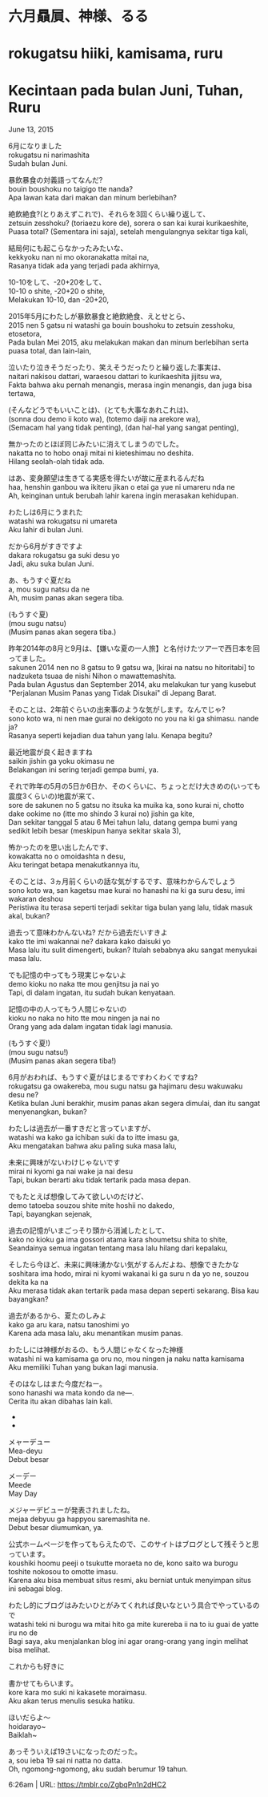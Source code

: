 # 六月贔屓、神様、るる  
# rokugatsu hiiki, kamisama, ruru  
# Kecintaan pada bulan Juni, Tuhan, Ruru  

June 13, 2015

6月になりました  
rokugatsu ni narimashita  
Sudah bulan Juni.  

暴飲暴食の対義語ってなんだ?  
bouin boushoku no taigigo tte nanda?  
Apa lawan kata dari makan dan minum berlebihan?  

絶飲絶食?(とりあえずこれで)、それらを3回くらい繰り返して、  
zetsuin zesshoku? (toriaezu kore de), sorera o san kai kurai kurikaeshite,  
Puasa total? (Sementara ini saja), setelah mengulangnya sekitar tiga kali,  

結局何にも起こらなかったみたいな、  
kekkyoku nan ni mo okoranakatta mitai na,  
Rasanya tidak ada yang terjadi pada akhirnya,  

10-10をして、-20+20をして、  
10-10 o shite, -20+20 o shite,  
Melakukan 10-10, dan -20+20,  

2015年5月にわたしが暴飲暴食と絶飲絶食、えとせとら、  
2015 nen 5 gatsu ni watashi ga bouin boushoku to zetsuin zesshoku, etosetora,  
Pada bulan Mei 2015, aku melakukan makan dan minum berlebihan serta puasa total, dan lain-lain,  

泣いたり泣きそうだったり、笑えそうだったりと繰り返した事実は、  
naitari nakisou dattari, waraesou dattari to kurikaeshita jijitsu wa,  
Fakta bahwa aku pernah menangis, merasa ingin menangis, dan juga bisa tertawa,  

(そんなどうでもいいことは)、(とても大事なあれこれは)、  
(sonna dou demo ii koto wa), (totemo daiji na arekore wa),  
(Semacam hal yang tidak penting), (dan hal-hal yang sangat penting),  

無かったのとほぼ同じみたいに消えてしまうのでした。  
nakatta no to hobo onaji mitai ni kieteshimau no deshita.  
Hilang seolah-olah tidak ada.  

はあ、変身願望は生きてる実感を得たいが故に産まれるんだね  
haa, henshin ganbou wa ikiteru jikan o etai ga yue ni umareru nda ne  
Ah, keinginan untuk berubah lahir karena ingin merasakan kehidupan.  

わたしは6月にうまれた  
watashi wa rokugatsu ni umareta  
Aku lahir di bulan Juni.  

だから6月がすきですよ  
dakara rokugatsu ga suki desu yo  
Jadi, aku suka bulan Juni.  

あ、もうすぐ夏だね  
a, mou sugu natsu da ne  
Ah, musim panas akan segera tiba.  

(もうすぐ夏)  
(mou sugu natsu)  
(Musim panas akan segera tiba.)  

昨年2014年の8月と9月は、【嫌いな夏の一人旅】と名付けたツアーで西日本を回ってました。  
sakunen 2014 nen no 8 gatsu to 9 gatsu wa, [kirai na natsu no hitoritabi] to nadzuketa tsuaa de nishi Nihon o mawattemashita.  
Pada bulan Agustus dan September 2014, aku melakukan tur yang kusebut "Perjalanan Musim Panas yang Tidak Disukai" di Jepang Barat.  

そのことは、2年前ぐらいの出来事のような気がします。なんでじゃ?  
sono koto wa, ni nen mae gurai no dekigoto no you na ki ga shimasu. nande ja?  
Rasanya seperti kejadian dua tahun yang lalu. Kenapa begitu?  

最近地震が良く起きますね  
saikin jishin ga yoku okimasu ne  
Belakangan ini sering terjadi gempa bumi, ya.  

それで昨年の5月の5日か6日か、そのくらいに、ちょっとだけ大きめの(いっても震度3くらいの)地震が来て、  
sore de sakunen no 5 gatsu no itsuka ka muika ka, sono kurai ni, chotto dake ookime no (itte mo shindo 3 kurai no) jishin ga kite,  
Dan sekitar tanggal 5 atau 6 Mei tahun lalu, datang gempa bumi yang sedikit lebih besar (meskipun hanya sekitar skala 3),  

怖かったのを思い出したんです、  
kowakatta no o omoidashta n desu,  
Aku teringat betapa menakutkannya itu,  

そのことは、3ヵ月前くらいの話な気がするです、意味わからんでしょう  
sono koto wa, san kagetsu mae kurai no hanashi na ki ga suru desu, imi wakaran deshou  
Peristiwa itu terasa seperti terjadi sekitar tiga bulan yang lalu, tidak masuk akal, bukan?  

過去って意味わかんないね? だから過去だいすきよ  
kako tte imi wakannai ne? dakara kako daisuki yo  
Masa lalu itu sulit dimengerti, bukan? Itulah sebabnya aku sangat menyukai masa lalu.  

でも記憶の中ってもう現実じゃないよ  
demo kioku no naka tte mou genjitsu ja nai yo  
Tapi, di dalam ingatan, itu sudah bukan kenyataan.  

記憶の中の人ってもう人間じゃないの  
kioku no naka no hito tte mou ningen ja nai no  
Orang yang ada dalam ingatan tidak lagi manusia.  

(もうすぐ夏!)  
(mou sugu natsu!)  
(Musim panas akan segera tiba!)  

6月がおわれば、もうすぐ夏がはじまるですわくわくですね?  
rokugatsu ga owakereba, mou sugu natsu ga hajimaru desu wakuwaku desu ne?  
Ketika bulan Juni berakhir, musim panas akan segera dimulai, dan itu sangat menyenangkan, bukan?  

わたしは過去が一番すきだと言っていますが、  
watashi wa kako ga ichiban suki da to itte imasu ga,  
Aku mengatakan bahwa aku paling suka masa lalu,  

未来に興味がないわけじゃないです  
mirai ni kyomi ga nai wake ja nai desu  
Tapi, bukan berarti aku tidak tertarik pada masa depan.  

でもたとえば想像してみて欲しいのだけど、  
demo tatoeba souzou shite mite hoshii no dakedo,  
Tapi, bayangkan sejenak,  

過去の記憶がいまごっそり頭から消滅したとして、  
kako no kioku ga ima gossori atama kara shoumetsu shita to shite,  
Seandainya semua ingatan tentang masa lalu hilang dari kepalaku,  

そしたら今ほど、未来に興味湧かない気がするんだよね、想像できたかな  
soshitara ima hodo, mirai ni kyomi wakanai ki ga suru n da yo ne, souzou dekita ka na  
Aku merasa tidak akan tertarik pada masa depan seperti sekarang. Bisa kau bayangkan?  

過去があるから、夏たのしみよ  
kako ga aru kara, natsu tanoshimi yo  
Karena ada masa lalu, aku menantikan musim panas.  

わたしには神様がおるの、もう人間じゃなくなった神様  
watashi ni wa kamisama ga oru no, mou ningen ja naku natta kamisama  
Aku memiliki Tuhan yang bukan lagi manusia.  

そのはなしはまた今度だねー。  
sono hanashi wa mata kondo da ne—.  
Cerita itu akan dibahas lain kali.  

*  
*  

メャーデュー  
Mea-deyu  
Debut besar  

メーデー  
Meede  
May Day  

メジャーデビューが発表されましたね。  
mejaa debyuu ga happyou saremashita ne.  
Debut besar diumumkan, ya.  

公式ホームページを作ってもらえたので、このサイトはブログとして残そうと思っています。  
koushiki hoomu peeji o tsukutte moraeta no de, kono saito wa burogu toshite nokosou to omotte imasu.  
Karena aku bisa membuat situs resmi, aku berniat untuk menyimpan situs ini sebagai blog.  

わたし的にブログはみたいひとがみてくれれば良いなという具合でやっているので  
watashi teki ni burogu wa mitai hito ga mite kurereba ii na to iu guai de yatte iru no de  
Bagi saya, aku menjalankan blog ini agar orang-orang yang ingin melihat bisa melihat.  

これからも好きに

書かせてもらいます。  
kore kara mo suki ni kakasete moraimasu.  
Aku akan terus menulis sesuka hatiku.  

ほいだらよ〜  
hoidarayo~  
Baiklah~  

あっそういえば19さいになったのだった。  
a, sou ieba 19 sai ni natta no datta.  
Oh, ngomong-ngomong, aku sudah berumur 19 tahun.  

6:26am  |   URL: https://tmblr.co/ZgbqPn1n2dHC2  